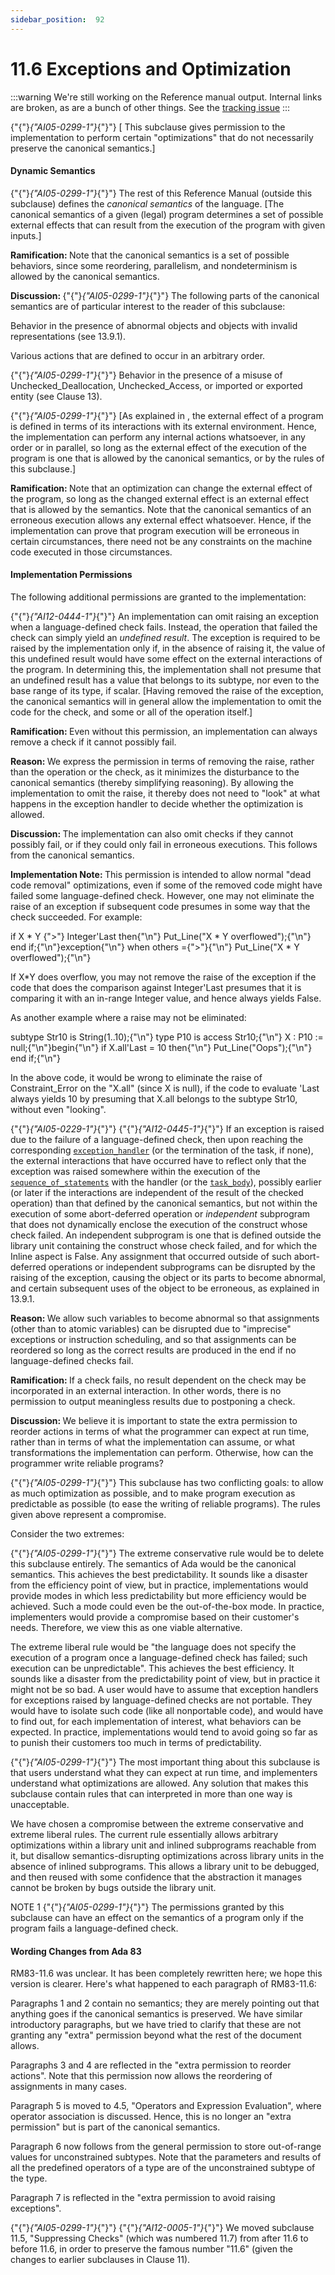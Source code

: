 ---
sidebar_position:  92
---

# 11.6 Exceptions and Optimization

:::warning
We're still working on the Reference manual output.  Internal links are broken,
as are a bunch of other things.
See the [tracking issue](https://github.com/ada-lang-io/ada-lang-io/issues/20)
:::


<p>{"{"}<em>{"AI05-0299-1"}</em>{"}"} [ This subclause gives permission to the implementation to perform certain "optimizations" that do not necessarily preserve the canonical semantics.] </p>

#### Dynamic Semantics

<p>{"{"}<em>{"AI05-0299-1"}</em>{"}"} The rest of this Reference Manual (outside this subclause) defines the <em>canonical semantics</em> of the language. [The canonical semantics of a given (legal) program determines a set of possible external effects that can result from the execution of the program with given inputs.] </p>
<Admonition type="note">
<p><strong>Ramification: </strong>Note that the canonical semantics is a set of possible behaviors, since some reordering, parallelism, and nondeterminism is allowed by the canonical semantics. </p></Admonition>

<Admonition type="note">
<p><strong>Discussion: </strong>{"{"}<em>{"AI05-0299-1"}</em>{"}"} The following parts of the canonical semantics are of particular interest to the reader of this subclause: </p></Admonition>

<p>Behavior in the presence of abnormal objects and objects with invalid representations (see 13.9.1).</p>
<p>Various actions that are defined to occur in an arbitrary order.</p>
<p>{"{"}<em>{"AI05-0299-1"}</em>{"}"} Behavior in the presence of a misuse of Unchecked_Deallocation, Unchecked_Access, or imported or exported entity (see Clause 13). </p>
<p>{"{"}<em>{"AI05-0299-1"}</em>{"}"} [As explained in , the external effect of a program is defined in terms of its interactions with its external environment. Hence, the implementation can perform any internal actions whatsoever, in any order or in parallel, so long as the external effect of the execution of the program is one that is allowed by the canonical semantics, or by the rules of this subclause.] </p>
<Admonition type="note">
<p><strong>Ramification: </strong>Note that an optimization can change the external effect of the program, so long as the changed external effect is an external effect that is allowed by the semantics. Note that the canonical semantics of an erroneous execution allows any external effect whatsoever. Hence, if the implementation can prove that program execution will be erroneous in certain circumstances, there need not be any constraints on the machine code executed in those circumstances. </p></Admonition>


#### Implementation Permissions

<p>The following additional permissions are granted to the implementation: </p>
<p>{"{"}<em>{"AI12-0444-1"}</em>{"}"} An implementation can omit raising an exception when a language-defined check fails. Instead, the operation that failed the check can simply yield an <em>undefined result</em>. The exception is required to be raised by the implementation only if, in the absence of raising it, the value of this undefined result would have some effect on the external interactions of the program. In determining this, the implementation shall not presume that an undefined result has a value that belongs to its subtype, nor even to the base range of its type, if scalar. [Having removed the raise of the exception, the canonical semantics will in general allow the implementation to omit the code for the check, and some or all of the operation itself.] </p>
<Admonition type="note">
<p><strong>Ramification: </strong>Even without this permission, an implementation can always remove a check if it cannot possibly fail. </p></Admonition>

<Admonition type="note">
<p><strong>Reason: </strong>We express the permission in terms of removing the raise, rather than the operation or the check, as it minimizes the disturbance to the canonical semantics (thereby simplifying reasoning). By allowing the implementation to omit the raise, it thereby does not need to "look" at what happens in the exception handler to decide whether the optimization is allowed. </p></Admonition>

<Admonition type="note">
<p><strong>Discussion: </strong>The implementation can also omit checks if they cannot possibly fail, or if they could only fail in erroneous executions. This follows from the canonical semantics. </p></Admonition>

<Admonition type="note">
<p><strong>Implementation Note: </strong>This permission is intended to allow normal "dead code removal" optimizations, even if some of the removed code might have failed some language-defined check. However, one may not eliminate the raise of an exception if subsequent code presumes in some way that the check succeeded. For example: </p></Admonition>

<CodeBlock>
  if X * Y {">"} Integer'Last then{"\n"}      Put_Line("X * Y overflowed");{"\n"}  end if;{"\n"}exception{"\n"}  when others ={">"}{"\n"}      Put_Line("X * Y overflowed");{"\n"}
</CodeBlock>

<Admonition type="note">
<p>If X*Y does overflow, you may not remove the raise of the exception if the code that does the comparison against Integer'Last presumes that it is comparing it with an in-range Integer value, and hence always yields False.</p></Admonition>

<Admonition type="note">
<p>As another example where a raise may not be eliminated: </p></Admonition>

<CodeBlock>
  subtype Str10 is String(1..10);{"\n"}  type P10 is access Str10;{"\n"}  X : P10 := null;{"\n"}begin{"\n"}  if X.all'Last = 10 then{"\n"}      Put_Line("Oops");{"\n"}  end if;{"\n"}
</CodeBlock>

<Admonition type="note">
<p>In the above code, it would be wrong to eliminate the raise of Constraint_Error on the "X.all" (since X is null), if the code to evaluate 'Last always yields 10 by presuming that X.all belongs to the subtype Str10, without even "looking". </p></Admonition>

<p>{"{"}<em>{"AI05-0229-1"}</em>{"}"} {"{"}<em>{"AI12-0445-1"}</em>{"}"} If an exception is raised due to the failure of a language-defined check, then upon reaching the corresponding <code><a href="../AA-11/AA-11.2#S0305">exception_handler</a></code> (or the termination of the task, if none), the external interactions that have occurred have to reflect only that the exception was raised somewhere within the execution of the <code><a href="../AA-5/AA-5.1#S0166">sequence_of_statements</a></code> with the handler (or the <code><a href="../AA-9/AA-9.1#S0248">task_body</a></code>), possibly earlier (or later if the interactions are independent of the result of the checked operation) than that defined by the canonical semantics, but not within the execution of some abort-deferred operation or <em>independent</em> subprogram that does not dynamically enclose the execution of the construct whose check failed. An independent subprogram is one that is defined outside the library unit containing the construct whose check failed, and for which the Inline aspect is False. Any assignment that occurred outside of such abort-deferred operations or independent subprograms can be disrupted by the raising of the exception, causing the object or its parts to become abnormal, and certain subsequent uses of the object to be erroneous, as explained in 13.9.1. </p>
<Admonition type="note">
<p><strong>Reason: </strong>We allow such variables to become abnormal so that assignments (other than to atomic variables) can be disrupted due to "imprecise" exceptions or instruction scheduling, and so that assignments can be reordered so long as the correct results are produced in the end if no language-defined checks fail. </p></Admonition>

<Admonition type="note">
<p><strong>Ramification: </strong>If a check fails, no result dependent on the check may be incorporated in an external interaction. In other words, there is no permission to output meaningless results due to postponing a check. </p></Admonition>

<Admonition type="note">
<p><strong>Discussion: </strong>We believe it is important to state the extra permission to reorder actions in terms of what the programmer can expect at run time, rather than in terms of what the implementation can assume, or what transformations the implementation can perform. Otherwise, how can the programmer write reliable programs?</p></Admonition>

<Admonition type="note">
<p>{"{"}<em>{"AI05-0299-1"}</em>{"}"} This subclause has two conflicting goals: to allow as much optimization as possible, and to make program execution as predictable as possible (to ease the writing of reliable programs). The rules given above represent a compromise.</p></Admonition>

<Admonition type="note">
<p>Consider the two extremes:</p></Admonition>

<Admonition type="note">
<p>{"{"}<em>{"AI05-0299-1"}</em>{"}"} The extreme conservative rule would be to delete this subclause entirely. The semantics of Ada would be the canonical semantics. This achieves the best predictability. It sounds like a disaster from the efficiency point of view, but in practice, implementations would provide modes in which less predictability but more efficiency would be achieved. Such a mode could even be the out-of-the-box mode. In practice, implementers would provide a compromise based on their customer's needs. Therefore, we view this as one viable alternative.</p></Admonition>

<Admonition type="note">
<p>The extreme liberal rule would be "the language does not specify the execution of a program once a language-defined check has failed; such execution can be unpredictable". This achieves the best efficiency. It sounds like a disaster from the predictability point of view, but in practice it might not be so bad. A user would have to assume that exception handlers for exceptions raised by language-defined checks are not portable. They would have to isolate such code (like all nonportable code), and would have to find out, for each implementation of interest, what behaviors can be expected. In practice, implementations would tend to avoid going so far as to punish their customers too much in terms of predictability.</p></Admonition>

<Admonition type="note">
<p>{"{"}<em>{"AI05-0299-1"}</em>{"}"} The most important thing about this subclause is that users understand what they can expect at run time, and implementers understand what optimizations are allowed. Any solution that makes this subclause contain rules that can interpreted in more than one way is unacceptable.</p></Admonition>

<Admonition type="note">
<p>We have chosen a compromise between the extreme conservative and extreme liberal rules. The current rule essentially allows arbitrary optimizations within a library unit and inlined subprograms reachable from it, but disallow semantics-disrupting optimizations across library units in the absence of inlined subprograms. This allows a library unit to be debugged, and then reused with some confidence that the abstraction it manages cannot be broken by bugs outside the library unit. </p></Admonition>

<Admonition type="note">
<p>NOTE 1   {"{"}<em>{"AI05-0299-1"}</em>{"}"} The permissions granted by this subclause can have an effect on the semantics of a program only if the program fails a language-defined check. </p></Admonition>


#### Wording Changes from Ada 83

<Admonition type="note">
<p>RM83-11.6 was unclear. It has been completely rewritten here; we hope this version is clearer. Here's what happened to each paragraph of RM83-11.6: </p></Admonition>

<p>Paragraphs 1 and 2 contain no semantics; they are merely pointing out that anything goes if the canonical semantics is preserved. We have similar introductory paragraphs, but we have tried to clarify that these are not granting any "extra" permission beyond what the rest of the document allows.</p>
<p>Paragraphs 3 and 4 are reflected in the "extra permission to reorder actions". Note that this permission now allows the reordering of assignments in many cases.</p>
<p>Paragraph 5 is moved to 4.5, "Operators and Expression Evaluation", where operator association is discussed. Hence, this is no longer an "extra permission" but is part of the canonical semantics.</p>
<p>Paragraph 6 now follows from the general permission to store out-of-range values for unconstrained subtypes. Note that the parameters and results of all the predefined operators of a type are of the unconstrained subtype of the type.</p>
<p>Paragraph 7 is reflected in the "extra permission to avoid raising exceptions". </p>
<Admonition type="note">
<p>{"{"}<em>{"AI05-0299-1"}</em>{"}"} {"{"}<em>{"AI12-0005-1"}</em>{"}"} We moved subclause 11.5, "Suppressing Checks" (which was numbered 11.7) from after 11.6 to before 11.6, in order to preserve the famous number "11.6" (given the changes to earlier subclauses in Clause 11). </p></Admonition>

